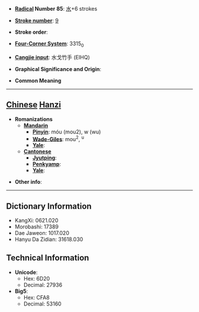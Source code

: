 * '''[[Wiktionary:Chinese radical index| Radical]] Number 85''': [[Wiktionary:Chinese radical index 水|水]]+6 strokes

* '''[[Wiktionary:Chinese total strokes index|Stroke number]]''': [[Wiktionary:Chinese total strokes index 9|9]]

* '''Stroke order''': 

* '''[[Wiktionary:Chinese four corner index|Four-Corner System]]''': 3315<sub>0</sub>

* '''[[Wiktionary:Chinese Cangjie index|Cangjie input]]''': 水戈竹手 (EIHQ)

* '''Graphical Significance and Origin''': 

* '''Common Meaning'''

----

== [[Chinese]] [[Hanzi]] ==

* '''Romanizations'''
** '''[[Mandarin]]'''
*** '''[[Pinyin]]''': móu (mou2), w (wu)
*** '''[[Wade-Giles]]''': mou<sup>2</sup>, <sup>u</sup>
*** '''[[Yale]]''': 
** '''[[Cantonese]]'''
*** '''[[Jyutping]]''':
*** '''[[Penkyamp]]''': 
*** '''[[Yale]]''': 

* '''Other info''': 

----

== Dictionary Information ==

* KangXi: 0621.020
* Morobashi: 17389
* Dae Jaweon: 1017.020
* Hanyu Da Zidian: 31618.030

== Technical Information ==

* '''Unicode''':
** Hex: 6D20
** Decimal: 27936
* '''Big5''':
** Hex: CFA8
** Decimal: 53160